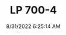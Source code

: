 ---
width: 5893
height: 3929
title: LP 700-4
description: Lamborghini Aventador LP 700-4 interior in Dripping Springs, TX.
date: 8/31/2022 6:25:14 AM
cameraMake: Sony
cameraModel: ILCE-7M3
lens: 50mm F1.4 DG HSM | Art 018
settingsfStop: f/3.5
settingsISO: ISO 640
settingsShutter: 1/50
settingsFocalLength: 50 mm
---